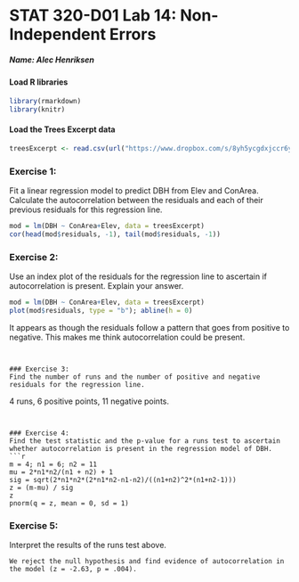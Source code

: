<!-- INSTRUCTION: This is the template you will use to type up your responses to the exercises. To produce a document that you can print out and turn in just click on Knit HTML above. All you need to do to complete the lab is to type up your BRIEF answers and the R code (when necessary) in the spaces provided below. -->

STAT 320-D01 Lab 14: Non-Independent Errors
========================================================

##### Name: Alec Henriksen


#### Load R libraries
```{r warning=FALSE, message=FALSE}
library(rmarkdown)
library(knitr)
```


#### Load the Trees Excerpt data
```{r}
treesExcerpt <- read.csv(url("https://www.dropbox.com/s/8yh5ycgdxjccr6y/treesExcerpt.csv?dl=1"))
```


### Exercise 1:
Fit a linear regression model to predict DBH from Elev and ConArea. Calculate the autocorrelation between the residuals and each of their previous residuals for this regression line.
```{r}
mod = lm(DBH ~ ConArea+Elev, data = treesExcerpt)
cor(head(mod$residuals, -1), tail(mod$residuals, -1))
```


### Exercise 2:
Use an index plot of the residuals for the regression line to ascertain if autocorrelation is present. Explain your answer.
```{r}
mod = lm(DBH ~ ConArea+Elev, data = treesExcerpt)
plot(mod$residuals, type = "b"); abline(h = 0)
```
It appears as though the residuals follow a pattern that goes from positive to negative. This makes me think autocorrelation could be present. 
```


### Exercise 3:
Find the number of runs and the number of positive and negative residuals for the regression line.
```
4 runs, 6 positive points, 11 negative points.
```


### Exercise 4:
Find the test statistic and the p-value for a runs test to ascertain whether autocorrelation is present in the regression model of DBH.
```{r}
m = 4; n1 = 6; n2 = 11
mu = 2*n1*n2/(n1 + n2) + 1
sig = sqrt(2*n1*n2*(2*n1*n2-n1-n2)/((n1+n2)^2*(n1+n2-1)))
z = (m-mu) / sig
z
pnorm(q = z, mean = 0, sd = 1)
```



### Exercise 5:
Interpret the results of the runs test above.
```
We reject the null hypothesis and find evidence of autocorrelation in the model (z = -2.63, p = .004).
```